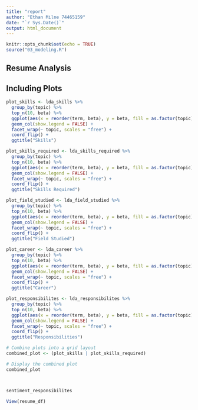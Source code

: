 ```yaml
---
title: "report"
author: "Ethan Milne 74465159"
date: "`r Sys.Date()`"
output: html_document
---
```


```r
knitr::opts_chunk$set(echo = TRUE)
source("03_modeling.R")
```

## Resume Analysis

## Including Plots

```r

plot_skills <- lda_skills %>%
  group_by(topic) %>%
  top_n(10, beta) %>%
  ggplot(aes(x = reorder(term, beta), y = beta, fill = as.factor(topic))) +
  geom_col(show.legend = FALSE) +
  facet_wrap(~ topic, scales = "free") +
  coord_flip() +
  ggtitle("Skills")

plot_skills_required <- lda_skills_required %>%
  group_by(topic) %>%
  top_n(10, beta) %>%
  ggplot(aes(x = reorder(term, beta), y = beta, fill = as.factor(topic))) +
  geom_col(show.legend = FALSE) +
  facet_wrap(~ topic, scales = "free") +
  coord_flip() +
  ggtitle("Skills Required")

```


```r

plot_field_studied <- lda_field_studied %>%
  group_by(topic) %>%
  top_n(10, beta) %>%
  ggplot(aes(x = reorder(term, beta), y = beta, fill = as.factor(topic))) +
  geom_col(show.legend = FALSE) +
  facet_wrap(~ topic, scales = "free") +
  coord_flip() +
  ggtitle("Field Studied")

plot_career <- lda_career %>%
  group_by(topic) %>%
  top_n(10, beta) %>%
  ggplot(aes(x = reorder(term, beta), y = beta, fill = as.factor(topic))) +
  geom_col(show.legend = FALSE) +
  facet_wrap(~ topic, scales = "free") +
  coord_flip() +
  ggtitle("Career")

```


```r

plot_responsibilites <- lda_responsibilites %>%
  group_by(topic) %>%
  top_n(10, beta) %>%
  ggplot(aes(x = reorder(term, beta), y = beta, fill = as.factor(topic))) +
  geom_col(show.legend = FALSE) +
  facet_wrap(~ topic, scales = "free") +
  coord_flip() +
  ggtitle("Responsibilities")

```

```r

# Combine plots into a grid layout
combined_plot <- (plot_skills | plot_skills_required)

# Display the combined plot
combined_plot

```


```r

```


```r










```


```r
sentiment_responsibilites

```


```r

View(resume_df)


```